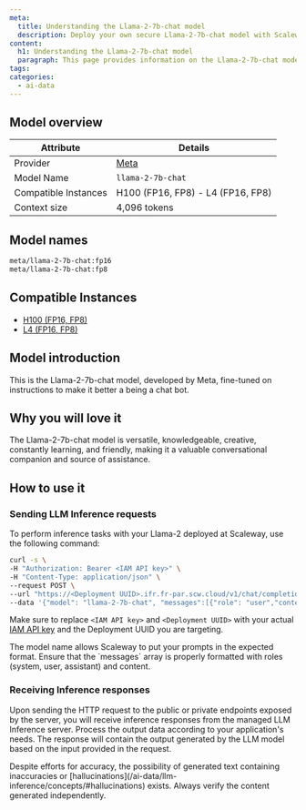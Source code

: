 ```yaml
---
meta:
  title: Understanding the Llama-2-7b-chat model
  description: Deploy your own secure Llama-2-7b-chat model with Scaleway LLM Inference. Privacy-focused, fully managed.
content:
  h1: Understanding the Llama-2-7b-chat model
  paragraph: This page provides information on the Llama-2-7b-chat model
tags:
categories:
  - ai-data
---
```




## Model overview

| Attribute       | Details                            |
|-----------------|------------------------------------|
| Provider        | [Meta](https://llama.meta.com/llama2)  |
| Model Name      | `llama-2-7b-chat`                 |
| Compatible Instances | H100 (FP16, FP8) - L4 (FP16, FP8)    |
| Context size | 4,096 tokens    |

## Model names

```bash
meta/llama-2-7b-chat:fp16
meta/llama-2-7b-chat:fp8
```

## Compatible Instances

- [H100 (FP16, FP8)](https://www.scaleway.com/en/h100-pcie-try-it-now/)
- [L4 (FP16, FP8)](https://www.scaleway.com/en/l4-gpu-instance/)

## Model introduction

This is the Llama-2-7b-chat model, developed by Meta, fine-tuned on instructions to make it better a being a chat bot.

## Why you will love it

The Llama-2-7b-chat model is versatile, knowledgeable, creative, constantly learning, and friendly, making it a valuable conversational companion and source of assistance.

## How to use it

### Sending LLM Inference requests

To perform inference tasks with your Llama-2 deployed at Scaleway, use the following command:

```bash
curl -s \
-H "Authorization: Bearer <IAM API key>" \
-H "Content-Type: application/json" \
--request POST \
--url "https://<Deployment UUID>.ifr.fr-par.scw.cloud/v1/chat/completions" \
--data '{"model": "llama-2-7b-chat", "messages":[{"role": "user","content": "There is a llama in my garden, what should I do?"}], "max_tokens": 200, "top_p": 1, "temperature": 1, "stream": false}'
```

Make sure to replace `<IAM API key>` and `<Deployment UUID>` with your actual [IAM API key](/identity-and-access-management/iam/how-to/create-api-keys/) and the Deployment UUID you are targeting.

<Message type="tip">
  The model name allows Scaleway to put your prompts in the expected format.
</Message>

<Message type="note">
  Ensure that the `messages` array is properly formatted with roles (system, user, assistant) and content.
</Message>

### Receiving Inference responses

Upon sending the HTTP request to the public or private endpoints exposed by the server, you will receive inference responses from the managed LLM Inference server. 
Process the output data according to your application's needs. The response will contain the output generated by the LLM model based on the input provided in the request.

<Message type="note">
  Despite efforts for accuracy, the possibility of generated text containing inaccuracies or [hallucinations](/ai-data/llm-inference/concepts/#hallucinations) exists. Always verify the content generated independently.
</Message>